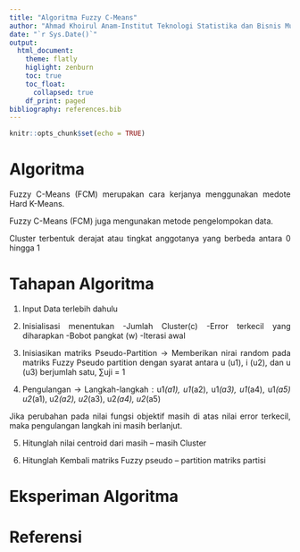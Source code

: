 ```yaml
---
title: "Algoritma Fuzzy C-Means"
author: "Ahmad Khoirul Anam-Institut Teknologi Statistika dan Bisnis Muhammadiyah"
date: "`r Sys.Date()`"
output: 
  html_document:
    theme: flatly
    higlight: zenburn
    toc: true
    toc_float:
      collapsed: true
    df_print: paged
bibliography: references.bib
---
```


```{=html}
<style>
body{
text-align: justify}
</style>
```
```r
knitr::opts_chunk$set(echo = TRUE)
```

# Algoritma 
Fuzzy C-Means (FCM) merupakan cara kerjanya
menggunakan medote Hard K-Means.

Fuzzy C-Means (FCM) juga mengunakan metode
pengelompokan data.

Cluster terbentuk derajat atau tingkat anggotanya yang
berbeda antara 0 hingga 1

# Tahapan Algoritma

1. Input Data terlebih dahulu

2. Inisialisasi menentukan
-Jumlah Cluster(c)
-Error terkecil yang diharapkan
-Bobot pangkat (w)
-Iterasi awal

3. Inisiasikan matriks Pseudo-Partition
-> Memberikan nirai random pada matriks Fuzzy Pseudo partition dengan syarat antara u (u1), i (u2), dan u (u3) berjumlah satu, ∑uji = 1

4. Pengulangan
-> Langkah-langkah :
u1*(a1), u1*(a2), u1*(a3), u1*(a4), u1*(a5)
u2*(a1), u2*(a2), u2*(a3), u2*(a4), u2*(a5)

Jika perubahan pada nilai fungsi objektif masih di atas nilai error terkecil, maka pengulangan langkah ini masih berlanjut.

5. Hitunglah nilai centroid dari masih – masih Cluster

6. Hitunglah Kembali matriks Fuzzy pseudo – partition matriks partisi

# Eksperiman Algoritma

# Referensi

